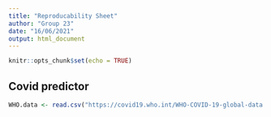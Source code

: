 ```yaml
---
title: "Reproducability Sheet"
author: "Group 23"
date: "16/06/2021"
output: html_document
---
```


```r
knitr::opts_chunk$set(echo = TRUE)
```

## Covid predictor

```r
WHO.data <- read.csv("https://covid19.who.int/WHO-COVID-19-global-data.csv")
```
